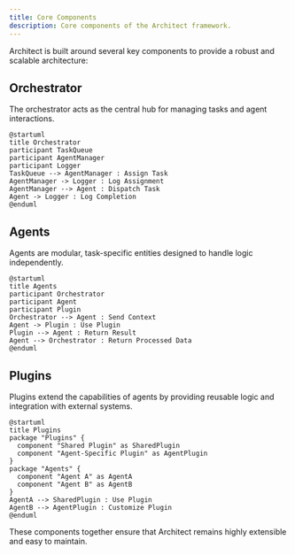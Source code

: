 ```yaml
---
title: Core Components
description: Core components of the Architect framework.
---
```


Architect is built around several key components to provide a robust and scalable architecture:

## Orchestrator

The orchestrator acts as the central hub for managing tasks and agent interactions.

```plantuml
@startuml
title Orchestrator
participant TaskQueue
participant AgentManager
participant Logger
TaskQueue --> AgentManager : Assign Task
AgentManager -> Logger : Log Assignment
AgentManager --> Agent : Dispatch Task
Agent -> Logger : Log Completion
@enduml
```

## Agents

Agents are modular, task-specific entities designed to handle logic independently.

```plantuml
@startuml
title Agents
participant Orchestrator
participant Agent
participant Plugin
Orchestrator --> Agent : Send Context
Agent -> Plugin : Use Plugin
Plugin --> Agent : Return Result
Agent --> Orchestrator : Return Processed Data
@enduml
```

## Plugins

Plugins extend the capabilities of agents by providing reusable logic and integration with external systems.

```plantuml
@startuml
title Plugins
package "Plugins" {
  component "Shared Plugin" as SharedPlugin
  component "Agent-Specific Plugin" as AgentPlugin
}
package "Agents" {
  component "Agent A" as AgentA
  component "Agent B" as AgentB
}
AgentA --> SharedPlugin : Use Plugin
AgentB --> AgentPlugin : Customize Plugin
@enduml
```

These components together ensure that Architect remains highly extensible and easy to maintain.
